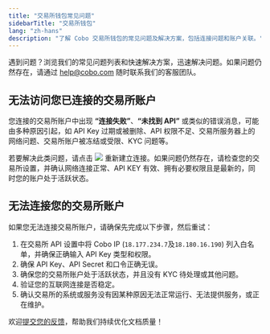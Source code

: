 ```yaml
---
title: "交易所钱包常见问题"
sidebarTitle: "交易所钱包"
lang: "zh-hans"
description: "了解 Cobo 交易所钱包的常见问题及解决方案，包括连接问题和账户关联。"
---
```


遇到问题？浏览我们的常见问题列表和快速解决方案，迅速解决问题。如果问题仍然存在，请通过 help@cobo.com 随时联系我们的客服团队。

## 无法访问您已连接的交易所账户

您连接的交易所账户中出现 **“连接失败”**、**“未找到 API”** 或类似的错误消息，可能由多种原因引起，如 API Key 过期或被删除、API 权限不足、交易所服务器上的网络问题、交易所账户被冻结或受限、KYC 问题等。

若要解决此类问题，请点击 <img src="/cn/images/exchange-wallet/24.png" className="icon"/> 重新建立连接。如果问题仍然存在，请检查您的交易所设置，并确认网络连接正常、API KEY 有效、拥有必要权限且是最新的，同时您的账户处于活跃状态。

## 无法连接您的交易所账户

如果您无法连接交易所账户，请确保先完成以下步骤，然后重试：

1.  在交易所 API 设置中将 Cobo IP (`18.177.234.7`及`18.180.16.190`) 列入白名单，并确保正确输入 API Key 类型和权限。
2.  确保 API Key、API Secret 和口令正确无误。
3.  确保您的交易所账户处于活跃状态，并且没有 KYC 待处理或其他问题。
4.  验证您的互联网连接是否稳定。
5.  确认交易所的系统或服务没有因某种原因无法正常运行、无法提供服务，或正在维护。

<Tip>欢迎[提交您的反馈](https://forms.zohopublic.com/cobo/form/DocumentFeedbackForm/formperma/QvLOhxJv1_JMsJ-1dleZ8Itb_7rzN-LtgvsDdxosoVI?referrername=manuals)，帮助我们持续优化文档质量！</Tip>